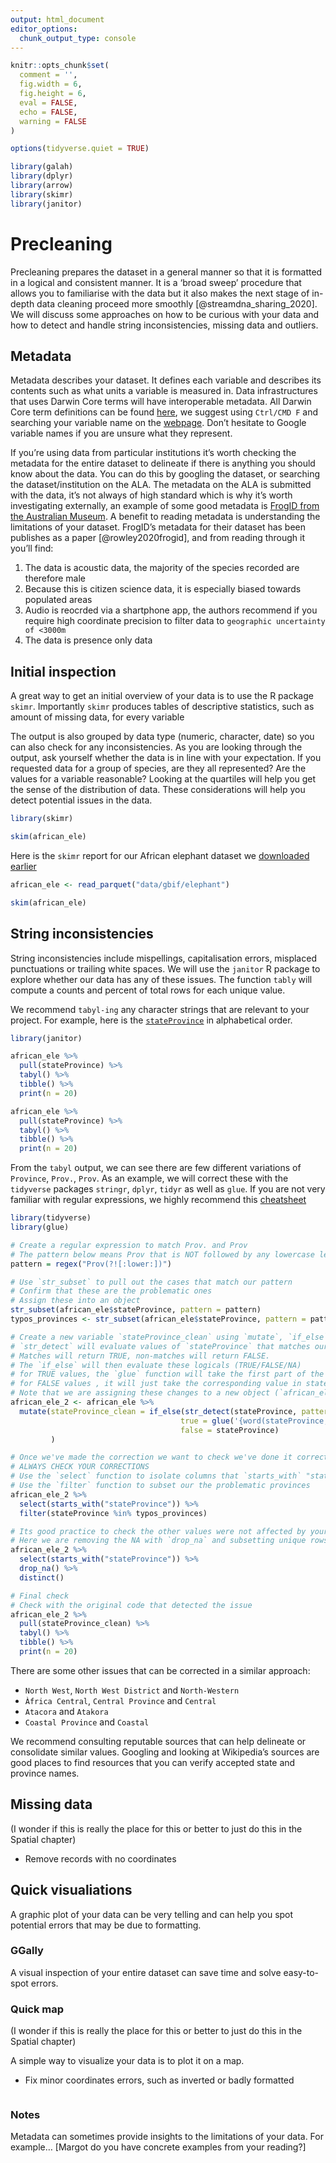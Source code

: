 ```yaml
---
output: html_document
editor_options: 
  chunk_output_type: console
---
```


```r

knitr::opts_chunk$set(
  comment = '', 
  fig.width = 6, 
  fig.height = 6,
  eval = FALSE,
  echo = FALSE,
  warning = FALSE
)

options(tidyverse.quiet = TRUE)

library(galah)
library(dplyr)
library(arrow)
library(skimr)
library(janitor)
```

# Precleaning

Precleaning prepares the dataset in a general manner so that it is formatted in a logical and consistent manner. It is a 'broad sweep' procedure that allows you to familiarise with the data but it also makes the next stage of in-depth data cleaning proceed more smoothly [@streamdna_sharing_2020]. We will discuss some approaches on how to be curious with your data and how to detect and handle string inconsistencies, missing data and outliers.

## Metadata

Metadata describes your dataset. It defines each variable and describes its contents such as what units a variable is measured in. Data infrastructures that uses Darwin Core terms will have interoperable metadata. All Darwin Core term definitions can be found [here](https://dwc.tdwg.org/terms/), we suggest using `Ctrl/CMD F` and searching your variable name on the [webpage](https://dwc.tdwg.org/terms/). Don't hesitate to Google variable names if you are unsure what they represent.

If you're using data from particular institutions it's worth checking the metadata for the entire dataset to delineate if there is anything you should know about the data. You can do this by googling the dataset, or searching the dataset/institution on the ALA. The metadata on the ALA is submitted with the data, it's not always of high standard which is why it's worth investigating externally, an example of some good metadata is [FrogID from the Australian Museum](https://collections.ala.org.au/public/show/dr14760). A benefit to reading metadata is understanding the limitations of your dataset. FrogID's metadata for their dataset has been publishes as a paper [@rowley2020frogid], and from reading through it you'll find:

1.  The data is acoustic data, the majority of the species recorded are therefore male
2.  Because this is citizen science data, it is especially biased towards populated areas
3.  Audio is reocrded via a shartphone app, the authors recommend if you require high coordinate precision to filter data to `geographic uncertainty of <3000m`
4.  The data is presence only data

## Initial inspection

A great way to get an initial overview of your data is to use the R package `skimr`. Importantly `skimr` produces tables of descriptive statistics, such as amount of missing data, for every variable

The output is also grouped by data type (numeric, character, date) so you can also check for any inconsistencies. As you are looking through the output, ask yourself whether the data is in line with your expectation. If you requested data for a group of species, are they all represented? Are the values for a variable reasonable? Looking at the quartiles will help you get the sense of the distribution of data. These considerations will help you detect potential issues in the data.

```r
library(skimr)

skim(african_ele)
```

Here is the `skimr` report for our African elephant dataset we [downloaded earlier](download-data.qmd)

```r
african_ele <- read_parquet("data/gbif/elephant")

skim(african_ele)
```

## String inconsistencies

String inconsistencies include mispellings, capitalisation errors, misplaced punctuations or trailing white spaces. We will use the `janitor` R package to explore whether our data has any of these issues. The function `tably` will compute a counts and percent of total rows for each unique value.

We recommend `tabyl-ing` any character strings that are relevant to your project. For example, here is the [`stateProvince`](https://dwc.tdwg.org/terms/#dwc:stateProvince) in alphabetical order.

```r
library(janitor)

african_ele %>%
  pull(stateProvince) %>% 
  tabyl() %>% 
  tibble() %>% 
  print(n = 20)
```

```r
african_ele %>%
  pull(stateProvince) %>% 
  tabyl() %>% 
  tibble() %>% 
  print(n = 20)
```

From the `tabyl` output, we can see there are few different variations of `Province`, `Prov.`, `Prov`. As an example, we will correct these with the `tidyverse` packages `stringr`, `dplyr`, `tidyr` as well as `glue`. If you are not very familiar with regular expressions, we highly recommend this [cheatsheet](https://evoldyn.gitlab.io/evomics-2018/ref-sheets/R_strings.pdf)

```r
library(tidyverse)
library(glue)

# Create a regular expression to match Prov. and Prov
# The pattern below means Prov that is NOT followed by any lowercase letters
pattern = regex("Prov(?![:lower:])")

# Use `str_subset` to pull out the cases that match our pattern
# Confirm that these are the problematic ones
# Assign these into an object
str_subset(african_ele$stateProvince, pattern = pattern)
typos_provinces <- str_subset(african_ele$stateProvince, pattern = pattern)

# Create a new variable `stateProvince_clean` using `mutate`, `if_else`, `str_detect` and `glue`
# `str_detect` will evaluate values of `stateProvince` that matches our pattern we defined earlier.
# Matches will return TRUE, non-matches will return FALSE. 
# The `if_else` will then evaluate these logicals (TRUE/FALSE/NA) 
# for TRUE values, the `glue` function will take the first part of the province name enclosed in and join it with word Province.
# for FALSE values , it will just take the corresponding value in stateProvince
# Note that we are assigning these changes to a new object (`african_ele_2`)
african_ele_2 <- african_ele %>% 
  mutate(stateProvince_clean = if_else(str_detect(stateProvince, pattern = pattern),
                                      true = glue('{word(stateProvince, sep = " P")} Province'),
                                      false = stateProvince)
         ) 

# Once we've made the correction we want to check we've done it correctly.
# ALWAYS CHECK YOUR CORRECTIONS
# Use the `select` function to isolate columns that `starts_with` "stateProvince"
# Use the `filter` function to subset our the problematic provinces 
african_ele_2 %>% 
  select(starts_with("stateProvince")) %>% 
  filter(stateProvince %in% typos_provinces)

# Its good practice to check the other values were not affected by your corrections
# Here we are removing the NA with `drop_na` and subsetting unique rows with `distinct`
african_ele_2 %>% 
  select(starts_with("stateProvince")) %>% 
  drop_na() %>% 
  distinct() 

# Final check
# Check with the original code that detected the issue
african_ele_2 %>%
  pull(stateProvince_clean) %>% 
  tabyl() %>% 
  tibble() %>% 
  print(n = 20)
```

There are some other issues that can be corrected in a similar approach:

-   `North West`, `North West District` and `North-Western`
-   `Àfrica Central`, `Central Province` and `Central`
-   `Atacora` and `Atakora`
-   `Coastal Province` and `Coastal`

We recommend consulting reputable sources that can help delineate or consolidate similar values. Googling and looking at Wikipedia's sources are good places to find resources that you can verify accepted state and province names.

## Missing data

(I wonder if this is really the place for this or better to just do this in the Spatial chapter)

-   Remove records with no coordinates

## Quick visualiations

A graphic plot of your data can be very telling and can help you spot potential errors that may be due to formatting.

### GGally

A visual inspection of your entire dataset can save time and solve easy-to-spot errors.

### Quick map

(I wonder if this is really the place for this or better to just do this in the Spatial chapter)

A simple way to visualize your data is to plot it on a map.

-   Fix minor coordinates errors, such as inverted or badly formatted

```r

```

### Notes

Metadata can sometimes provide insights to the limitations of your data. For example... \[Margot do you have concrete examples from your reading?\]
